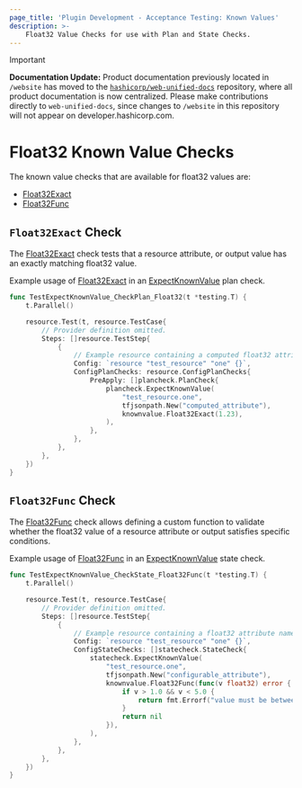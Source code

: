 ```yaml
---
page_title: 'Plugin Development - Acceptance Testing: Known Values'
description: >-
    Float32 Value Checks for use with Plan and State Checks.
---
```


> [!IMPORTANT]  
> **Documentation Update:** Product documentation previously located in `/website` has moved to the [`hashicorp/web-unified-docs`](https://github.com/hashicorp/web-unified-docs) repository, where all product documentation is now centralized. Please make contributions directly to `web-unified-docs`, since changes to `/website` in this repository will not appear on developer.hashicorp.com.

# Float32 Known Value Checks

The known value checks that are available for float32 values are:

* [Float32Exact](/terraform/plugin/testing/acceptance-tests/known-value-checks/float32#float32exact-check)
* [Float32Func](/terraform/plugin/testing/acceptance-tests/known-value-checks/float32#float32func-check)

## `Float32Exact` Check

The [Float32Exact](https://pkg.go.dev/github.com/hashicorp/terraform-plugin-testing/knownvalue#Float32Exact) check tests that a resource attribute, or output value has an exactly matching float32 value.

Example usage of [Float32Exact](https://pkg.go.dev/github.com/hashicorp/terraform-plugin-testing/knownvalue#Float32Exact) in an [ExpectKnownValue](/terraform/plugin/testing/acceptance-tests/plan-checks/resource) plan check.

```go
func TestExpectKnownValue_CheckPlan_Float32(t *testing.T) {
	t.Parallel()

	resource.Test(t, resource.TestCase{
		// Provider definition omitted.
		Steps: []resource.TestStep{
			{
        	    // Example resource containing a computed float32 attribute named "computed_attribute"
				Config: `resource "test_resource" "one" {}`,
				ConfigPlanChecks: resource.ConfigPlanChecks{
					PreApply: []plancheck.PlanCheck{
						plancheck.ExpectKnownValue(
							"test_resource.one",
							tfjsonpath.New("computed_attribute"),
							knownvalue.Float32Exact(1.23),
						),
					},
				},
			},
		},
	})
}
```

## `Float32Func` Check

The [Float32Func](https://pkg.go.dev/github.com/hashicorp/terraform-plugin-testing/knownvalue#Float32Func) check allows defining a custom function to validate whether the float32 value of a resource attribute or output satisfies specific conditions.

Example usage of [Float32Func](https://pkg.go.dev/github.com/hashicorp/terraform-plugin-testing/knownvalue#Float32Func) in an [ExpectKnownValue](/terraform/plugin/testing/acceptance-tests/state-checks/resource) state check.

```go
func TestExpectKnownValue_CheckState_Float32Func(t *testing.T) {
	t.Parallel()

	resource.Test(t, resource.TestCase{
		// Provider definition omitted.
		Steps: []resource.TestStep{
			{
				// Example resource containing a float32 attribute named "configurable_attribute"
				Config: `resource "test_resource" "one" {}`,
				ConfigStateChecks: []statecheck.StateCheck{
					statecheck.ExpectKnownValue(
						"test_resource.one",
						tfjsonpath.New("configurable_attribute"),
						knownvalue.Float32Func(func(v float32) error {
							if v > 1.0 && v < 5.0 {
								return fmt.Errorf("value must be between 1.0 and 5.0")
							}
							return nil
						}),
					),
				},
			},
		},
	})
}
```